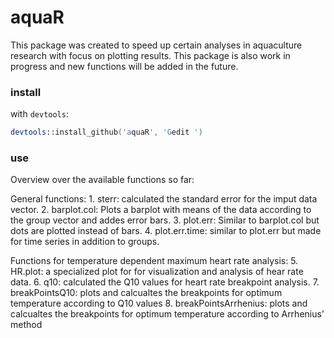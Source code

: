 aquaR
=================
This package was created to speed up certain analyses in aquaculture research with focus on plotting results. This package is also work in progress and new functions will be added in the future.

### install
with `devtools`:
```S
devtools::install_github('aquaR', 'Gedit ')
```
### use
Overview over the available functions so far:

General functions:
1. sterr: calculated the standard error for the imput data vector.
2. barplot.col: Plots a barplot with means of the data according to the group vector and addes error bars.
3. plot.err: Similar to barplot.col but dots are plotted instead of bars.
4. plot.err.time: similar to plot.err but made for time series in addition to groups.


Functions for temperature dependent maximum heart rate analysis:
5. HR.plot: a specialized plot for for visualization and analysis of hear rate data.
6. q10: calculated the Q10 values for heart rate breakpoint analysis.
7. breakPointsQ10: plots and calcualtes the breakpoints for optimum temperature according to Q10 values
8. breakPointsArrhenius: plots and calcualtes the breakpoints for optimum temperature according to Arrhenius' method 

